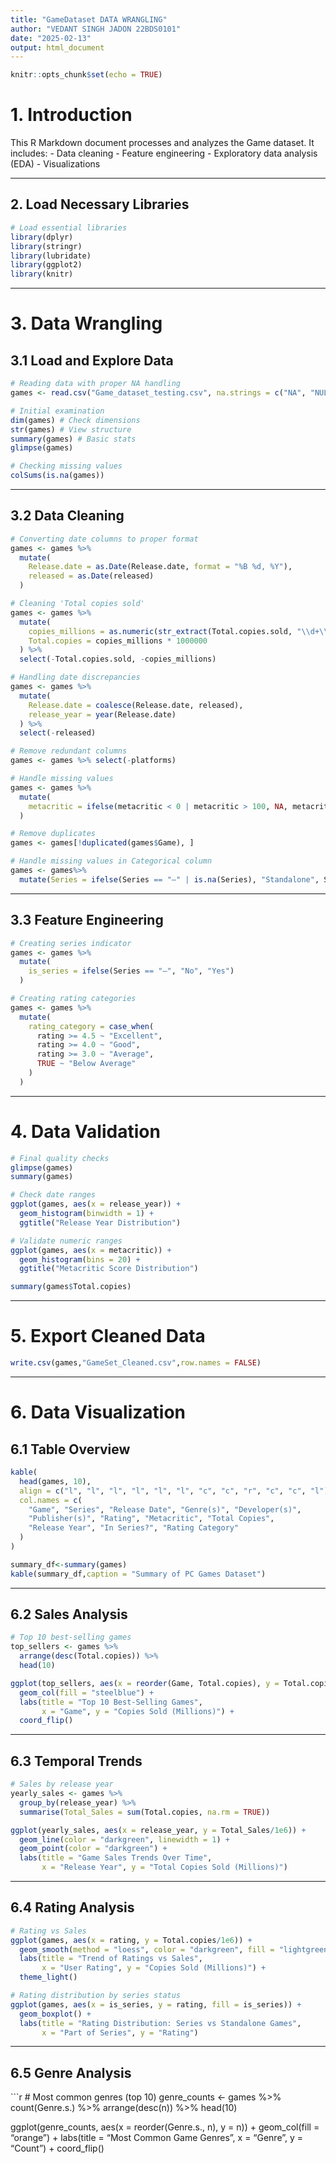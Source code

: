 ```yaml
---
title: "GameDataset DATA WRANGLING"
author: "VEDANT SINGH JADON 22BDS0101"
date: "2025-02-13"
output: html_document
---
```


```r
knitr::opts_chunk$set(echo = TRUE)
```

# 1. Introduction

This R Markdown document processes and analyzes the Game dataset. It includes:
- Data cleaning
- Feature engineering
- Exploratory data analysis (EDA)
- Visualizations

---

## 2. Load Necessary Libraries

```r
# Load essential libraries
library(dplyr)
library(stringr)
library(lubridate)
library(ggplot2)
library(knitr)
```

---

# 3. Data Wrangling

## 3.1 Load and Explore Data

```r
# Reading data with proper NA handling
games <- read.csv("Game_dataset_testing.csv", na.strings = c("NA", "NULL"))

# Initial examination
dim(games) # Check dimensions
str(games) # View structure
summary(games) # Basic stats
glimpse(games)

# Checking missing values
colSums(is.na(games))
```

---

## 3.2 Data Cleaning

```r
# Converting date columns to proper format
games <- games %>%
  mutate(
    Release.date = as.Date(Release.date, format = "%B %d, %Y"),
    released = as.Date(released)
  )

# Cleaning 'Total copies sold'
games <- games %>%
  mutate(
    copies_millions = as.numeric(str_extract(Total.copies.sold, "\\d+\\.?\\d*")),
    Total.copies = copies_millions * 1000000
  ) %>%
  select(-Total.copies.sold, -copies_millions)

# Handling date discrepancies
games <- games %>%
  mutate(
    Release.date = coalesce(Release.date, released),
    release_year = year(Release.date)
  ) %>%
  select(-released)

# Remove redundant columns
games <- games %>% select(-platforms)

# Handle missing values
games <- games %>%
  mutate(
    metacritic = ifelse(metacritic < 0 | metacritic > 100, NA, metacritic)
  )

# Remove duplicates
games <- games[!duplicated(games$Game), ]

# Handle missing values in Categorical column
games <- games%>%
  mutate(Series = ifelse(Series == "—" | is.na(Series), "Standalone", Series))
```

---

## 3.3 Feature Engineering

```r
# Creating series indicator
games <- games %>%
  mutate(
    is_series = ifelse(Series == "—", "No", "Yes")
  )

# Creating rating categories
games <- games %>%
  mutate(
    rating_category = case_when(
      rating >= 4.5 ~ "Excellent",
      rating >= 4.0 ~ "Good",
      rating >= 3.0 ~ "Average",
      TRUE ~ "Below Average"
    )
  )
```

---

# 4. Data Validation

```r
# Final quality checks
glimpse(games)
summary(games)

# Check date ranges
ggplot(games, aes(x = release_year)) +
  geom_histogram(binwidth = 1) +
  ggtitle("Release Year Distribution")

# Validate numeric ranges
ggplot(games, aes(x = metacritic)) +
  geom_histogram(bins = 20) +
  ggtitle("Metacritic Score Distribution")

summary(games$Total.copies)
```

---

# 5. Export Cleaned Data

```r
write.csv(games,"GameSet_Cleaned.csv",row.names = FALSE)
```

---

# 6. Data Visualization

## 6.1 Table Overview

```r
kable(
  head(games, 10), 
  align = c("l", "l", "l", "l", "l", "l", "c", "c", "r", "c", "c", "l"),
  col.names = c(
    "Game", "Series", "Release Date", "Genre(s)", "Developer(s)", 
    "Publisher(s)", "Rating", "Metacritic", "Total Copies", 
    "Release Year", "In Series?", "Rating Category"
  )
)

summary_df<-summary(games)
kable(summary_df,caption = "Summary of PC Games Dataset")


```

---

## 6.2 Sales Analysis

```r
# Top 10 best-selling games
top_sellers <- games %>%
  arrange(desc(Total.copies)) %>%
  head(10)

ggplot(top_sellers, aes(x = reorder(Game, Total.copies), y = Total.copies/1e6)) +
  geom_col(fill = "steelblue") +
  labs(title = "Top 10 Best-Selling Games",
       x = "Game", y = "Copies Sold (Millions)") +
  coord_flip()
```

---

## 6.3 Temporal Trends

```r
# Sales by release year
yearly_sales <- games %>%
  group_by(release_year) %>%
  summarise(Total_Sales = sum(Total.copies, na.rm = TRUE))

ggplot(yearly_sales, aes(x = release_year, y = Total_Sales/1e6)) +
  geom_line(color = "darkgreen", linewidth = 1) +
  geom_point(color = "darkgreen") +
  labs(title = "Game Sales Trends Over Time",
       x = "Release Year", y = "Total Copies Sold (Millions)")
```

---

## 6.4 Rating Analysis

```r
# Rating vs Sales
ggplot(games, aes(x = rating, y = Total.copies/1e6)) +
  geom_smooth(method = "loess", color = "darkgreen", fill = "lightgreen") +
  labs(title = "Trend of Ratings vs Sales",
       x = "User Rating", y = "Copies Sold (Millions)") +
  theme_light()
```

```r
# Rating distribution by series status
ggplot(games, aes(x = is_series, y = rating, fill = is_series)) +
  geom_boxplot() +
  labs(title = "Rating Distribution: Series vs Standalone Games",
       x = "Part of Series", y = "Rating")
```

---

## 6.5 Genre Analysis

```r
# Most common genres (top 10)
genre_counts <- games %>%
  count(Genre.s.) %>%
  arrange(desc(n)) %>%
  head(10)

ggplot(genre_counts, aes(x = reorder(Genre.s., n), y = n)) +
  geom_col(fill = "orange") +
  labs(title = "Most Common Game Genres",
       x = "Genre", y = "Count") +
  coord_flip()
